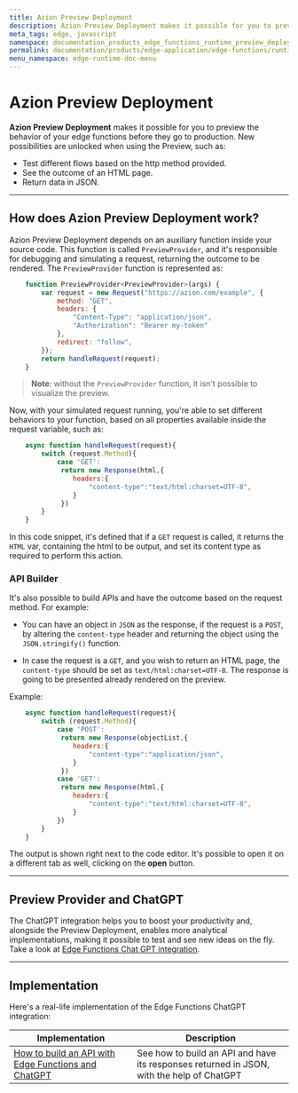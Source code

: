 ```yaml
---
title: Azion Preview Deployment
description: Azion Preview Deployment makes it possible for you to preview the behavior of your edge functions before they go to production.
meta_tags: edge, javascript
namespace: documentation_products_edge_functions_runtime_preview_deployment
permalink: documentation/products/edge-application/edge-functions/runtime-api/preview-deployment
menu_namespace: edge-runtime-doc-menu
---
```


# Azion Preview Deployment

**Azion Preview Deployment** makes it possible for you to preview the behavior of your edge functions before they go to production. New possibilities are unlocked when using the Preview, such as:

- Test different flows based on the http method provided.
- See the outcome of an HTML page.
- Return data in JSON.

---

## How does Azion Preview Deployment work?

Azion Preview Deployment depends on an auxiliary function inside your source code. This function is called `PreviewProvider`, and it's responsible for debugging and simulating a request, returning the outcome to be rendered. The `PreviewProvider` function is represented as:

```javascript
    function PreviewProvider<PreviewProvider>(args) {
        var request = new Request("https://azion.com/example", {
            method: "GET",
            headers: {
                "Content-Type": "application/json",
                "Authorization": "Bearer my-token"
            },
            redirect: "follow",
        });
        return handleRequest(request);
    }
```

>**Note**: without the `PreviewProvider` function, it isn't possible to visualize the preview.

Now, with your simulated request running, you're able to set different behaviors to your function, based on all properties available inside the request variable, such as:

```javascript
    async function handleRequest(request){
        switch (request.Method){
            case 'GET':
             return new Response(html,{
                headers:{
                    "content-type":"text/html:charset=UTF-8",
                }
             })
        }
    }
```

In this code snippet, it's defined that if a `GET` request is called, it returns the `HTML` var, containing the html to be output, and set its content type as required to perform this action.

### API Builder

It's also possible to build APIs and have the outcome based on the request method. For example:

- You can have an object in `JSON` as the response, if the request is a `POST`, by altering the `content-type` header and returning the object using the `JSON.stringify()` function.

- In case the request is a `GET`, and you wish to return an HTML page, the `content-type` should be set as `text/html:charset=UTF-8`. The response is going to be presented already rendered on the preview.

Example:

```javascript
    async function handleRequest(request){
        switch (request.Method){
            case 'POST':
             return new Response(objectList,{
                headers:{
                    "content-type":"application/json",
                }
             })
            case 'GET':
             return new Response(html,{
                headers:{
                    "content-type":"text/html:charset=UTF-8",
                }
            })
        }
    }
```

The output is shown right next to the code editor. It's possible to open it on a different tab as well, clicking on the **open** button.

---

## Preview Provider and ChatGPT

The ChatGPT integration helps you to boost your productivity and, alongside the Preview Deployment, enables more analytical implementations, making it possible to test and see new ideas on the fly. Take a look at [Edge Functions Chat GPT integration](https://www.azion.com/en/documentation/products/edge-application/edge-functions/runtime-api/ai-integration/).

---

## Implementation

Here's a real-life implementation of the Edge Functions ChatGPT integration:

| Implementation | Description |
| --- | --- |
| [How to build an API with Edge Functions and ChatGPT](https://www.azion.com/en/documentation/products/guides/edge-functions/api-builder/) | See how to build an API and have its responses returned in JSON, with the help of ChatGPT |
